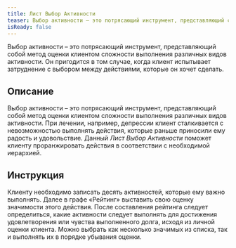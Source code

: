 ```yaml
---
title: Лист Выбор Активности
teaser: Выбор активности – это потрясающий инструмент, представляющий собой метод оценки клиентом сложности выполнения различных видов активности. Он пригодится в том случае, когда клиент испытывает затруднение с выбором между действиями, которые он хочет сделать. 
isReady: false
---
```


Выбор активности – это потрясающий инструмент, представляющий собой метод оценки клиентом сложности выполнения различных видов активности. Он пригодится в том случае, когда клиент испытывает затруднение с выбором между действиями, которые он хочет сделать. 


## Описание

Выбор активности – это потрясающий инструмент, представляющий собой
метод оценки клиентом сложности выполнения различных видов активности.
При лечении, например, депрессии клиент сталкивается с невозможностью
выполнять действия, которые раньше приносили ему радость и удовольствие.
Данный *Лист Выбор Активности* поможет клиенту проранжировать действия в
соответствии с необходимой иерархией.

## Инструкция

Клиенту необходимо записать десять активностей, которые ему важно
выполнять. Далее в графе «Рейтинг» выставить свою оценку значимости
этого действия. После составления рейтинга следует определиться, какие
активности следует выполнять для достижения удовлетворения или чувства
выполненного долга, исходя из личной оценки клиента. Можно выбрать как
несколько значимых из списка, так и выполнять их в порядке убывания
оценки.
